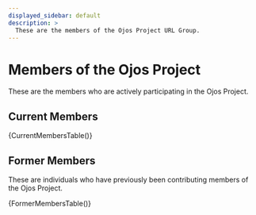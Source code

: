 ```yaml
---
displayed_sidebar: default
description: >
  These are the members of the Ojos Project URL Group.
---
```


# Members of the Ojos Project

These are the members who are actively participating in the Ojos Project.

## Current Members


{CurrentMembersTable()}

## Former Members

These are individuals who have previously been contributing members of the Ojos
Project.


{FormerMembersTable()}
